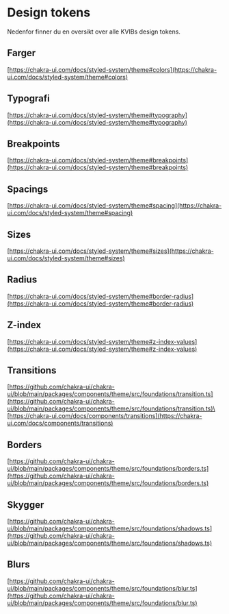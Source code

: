 
<Meta title="Design/Design tokens" />

# Design tokens

Nedenfor finner du en oversikt over alle KVIBs design tokens.

## Farger

[https://chakra-ui.com/docs/styled-system/theme#colors](https://chakra-ui.com/docs/styled-system/theme#colors)

## Typografi

[https://chakra-ui.com/docs/styled-system/theme#typography](https://chakra-ui.com/docs/styled-system/theme#typography)

## Breakpoints

[https://chakra-ui.com/docs/styled-system/theme#breakpoints](https://chakra-ui.com/docs/styled-system/theme#breakpoints)

## Spacings

[https://chakra-ui.com/docs/styled-system/theme#spacing](https://chakra-ui.com/docs/styled-system/theme#spacing)

## Sizes

[https://chakra-ui.com/docs/styled-system/theme#sizes](https://chakra-ui.com/docs/styled-system/theme#sizes)

## Radius

[https://chakra-ui.com/docs/styled-system/theme#border-radius](https://chakra-ui.com/docs/styled-system/theme#border-radius)

## Z-index

[https://chakra-ui.com/docs/styled-system/theme#z-index-values](https://chakra-ui.com/docs/styled-system/theme#z-index-values)

## Transitions

[https://github.com/chakra-ui/chakra-ui/blob/main/packages/components/theme/src/foundations/transition.ts](https://github.com/chakra-ui/chakra-ui/blob/main/packages/components/theme/src/foundations/transition.ts)\
[https://chakra-ui.com/docs/components/transitions](https://chakra-ui.com/docs/components/transitions)

## Borders

[https://github.com/chakra-ui/chakra-ui/blob/main/packages/components/theme/src/foundations/borders.ts](https://github.com/chakra-ui/chakra-ui/blob/main/packages/components/theme/src/foundations/borders.ts)

## Skygger

[https://github.com/chakra-ui/chakra-ui/blob/main/packages/components/theme/src/foundations/shadows.ts](https://github.com/chakra-ui/chakra-ui/blob/main/packages/components/theme/src/foundations/shadows.ts)

## Blurs

[https://github.com/chakra-ui/chakra-ui/blob/main/packages/components/theme/src/foundations/blur.ts](https://github.com/chakra-ui/chakra-ui/blob/main/packages/components/theme/src/foundations/blur.ts)
